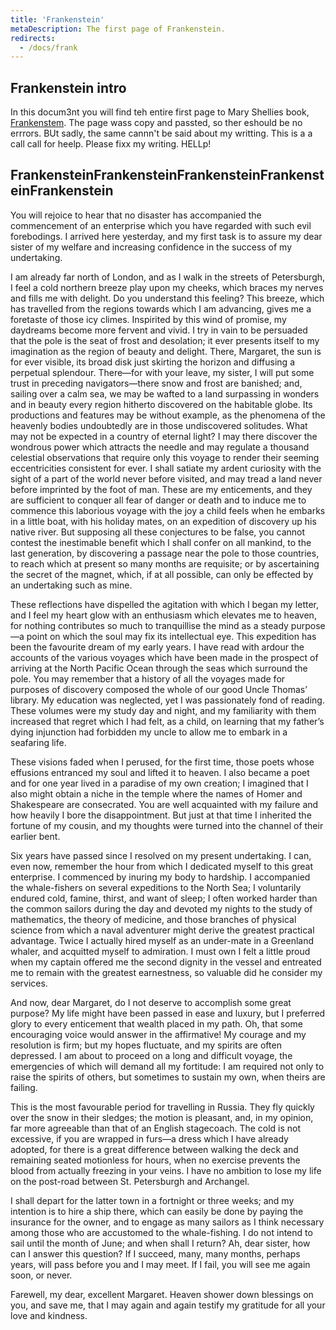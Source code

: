 ```yaml
---
title: 'Frankenstein'
metaDescription: The first page of Frankenstein.
redirects:
  - /docs/frank
---
```


## Frankenstein intro

In this docum3nt you will find teh entire first page to Mary Shellies book, [Frankenstem](https://www.gutenberg.org/files/2701/2701-h/2701-h.htm). The page wass copy and passted, so ther eshould be no errrors. BUt sadly, the same cannn't be said about my writting. This is a a call call for heelp. Please fixx my writing. HELLp!

## FrankensteinFrankensteinFrankensteinFrankensteinFrankenstein


You will rejoice to hear that no disaster has accompanied the commencement of an enterprise which you have regarded with such evil forebodings. I arrived here yesterday, and my first task is to assure my dear sister of my welfare and increasing confidence in the success of my undertaking.

I am already far north of London, and as I walk in the streets of Petersburgh, I feel a cold northern breeze play upon my cheeks, which braces my nerves and fills me with delight. Do you understand this feeling? This breeze, which has travelled from the regions towards which I am advancing, gives me a foretaste of those icy climes. Inspirited by this wind of promise, my daydreams become more fervent and vivid. I try in vain to be persuaded that the pole is the seat of frost and desolation; it ever presents itself to my imagination as the region of beauty and delight. There, Margaret, the sun is for ever visible, its broad disk just skirting the horizon and diffusing a perpetual splendour. There—for with your leave, my sister, I will put some trust in preceding navigators—there snow and frost are banished; and, sailing over a calm sea, we may be wafted to a land surpassing in wonders and in beauty every region hitherto discovered on the habitable globe. Its productions and features may be without example, as the phenomena of the heavenly bodies undoubtedly are in those undiscovered solitudes. What may not be expected in a country of eternal light? I may there discover the wondrous power which attracts the needle and may regulate a thousand celestial observations that require only this voyage to render their seeming eccentricities consistent for ever. I shall satiate my ardent curiosity with the sight of a part of the world never before visited, and may tread a land never before imprinted by the foot of man. These are my enticements, and they are sufficient to conquer all fear of danger or death and to induce me to commence this laborious voyage with the joy a child feels when he embarks in a little boat, with his holiday mates, on an expedition of discovery up his native river. But supposing all these conjectures to be false, you cannot contest the inestimable benefit which I shall confer on all mankind, to the last generation, by discovering a passage near the pole to those countries, to reach which at present so many months are requisite; or by ascertaining the secret of the magnet, which, if at all possible, can only be effected by an undertaking such as mine.

These reflections have dispelled the agitation with which I began my letter, and I feel my heart glow with an enthusiasm which elevates me to heaven, for nothing contributes so much to tranquillise the mind as a steady purpose—a point on which the soul may fix its intellectual eye. This expedition has been the favourite dream of my early years. I have read with ardour the accounts of the various voyages which have been made in the prospect of arriving at the North Pacific Ocean through the seas which surround the pole. You may remember that a history of all the voyages made for purposes of discovery composed the whole of our good Uncle Thomas’ library. My education was neglected, yet I was passionately fond of reading. These volumes were my study day and night, and my familiarity with them increased that regret which I had felt, as a child, on learning that my father’s dying injunction had forbidden my uncle to allow me to embark in a seafaring life.

These visions faded when I perused, for the first time, those poets whose effusions entranced my soul and lifted it to heaven. I also became a poet and for one year lived in a paradise of my own creation; I imagined that I also might obtain a niche in the temple where the names of Homer and Shakespeare are consecrated. You are well acquainted with my failure and how heavily I bore the disappointment. But just at that time I inherited the fortune of my cousin, and my thoughts were turned into the channel of their earlier bent.

Six years have passed since I resolved on my present undertaking. I can, even now, remember the hour from which I dedicated myself to this great enterprise. I commenced by inuring my body to hardship. I accompanied the whale-fishers on several expeditions to the North Sea; I voluntarily endured cold, famine, thirst, and want of sleep; I often worked harder than the common sailors during the day and devoted my nights to the study of mathematics, the theory of medicine, and those branches of physical science from which a naval adventurer might derive the greatest practical advantage. Twice I actually hired myself as an under-mate in a Greenland whaler, and acquitted myself to admiration. I must own I felt a little proud when my captain offered me the second dignity in the vessel and entreated me to remain with the greatest earnestness, so valuable did he consider my services.

And now, dear Margaret, do I not deserve to accomplish some great purpose? My life might have been passed in ease and luxury, but I preferred glory to every enticement that wealth placed in my path. Oh, that some encouraging voice would answer in the affirmative! My courage and my resolution is firm; but my hopes fluctuate, and my spirits are often depressed. I am about to proceed on a long and difficult voyage, the emergencies of which will demand all my fortitude: I am required not only to raise the spirits of others, but sometimes to sustain my own, when theirs are failing.

This is the most favourable period for travelling in Russia. They fly quickly over the snow in their sledges; the motion is pleasant, and, in my opinion, far more agreeable than that of an English stagecoach. The cold is not excessive, if you are wrapped in furs—a dress which I have already adopted, for there is a great difference between walking the deck and remaining seated motionless for hours, when no exercise prevents the blood from actually freezing in your veins. I have no ambition to lose my life on the post-road between St. Petersburgh and Archangel.

I shall depart for the latter town in a fortnight or three weeks; and my intention is to hire a ship there, which can easily be done by paying the insurance for the owner, and to engage as many sailors as I think necessary among those who are accustomed to the whale-fishing. I do not intend to sail until the month of June; and when shall I return? Ah, dear sister, how can I answer this question? If I succeed, many, many months, perhaps years, will pass before you and I may meet. If I fail, you will see me again soon, or never.

Farewell, my dear, excellent Margaret. Heaven shower down blessings on you, and save me, that I may again and again testify my gratitude for all your love and kindness. 